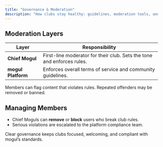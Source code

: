 ```yaml
---
title: "Governance & Moderation"
description: "How clubs stay healthy: guidelines, moderation tools, and member management."
---
```


## Moderation Layers

| Layer              | Responsibility                                                         |
| ------------------ | ---------------------------------------------------------------------- |
| **Chief Mogul**    | First-line moderator for their club. Sets the tone and enforces rules. |
| **mogul Platform** | Enforces overall terms of service and community guidelines.            |

Members can flag content that violates rules. Repeated offenders may be removed or banned.

## Managing Members

- Chief Moguls can **remove** or **block** users who break club rules.
- Serious violations are escalated to the platform compliance team.

Clear governance keeps clubs focused, welcoming, and compliant with mogul’s standards.